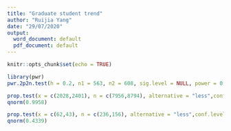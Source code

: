 ```yaml
---
title: "Graduate student trend"
author: "Ruijia Yang"
date: "29/07/2020"
output:
  word_document: default
  pdf_document: default
---
```


```r
knitr::opts_chunk$set(echo = TRUE)
```

```r
library(pwr)
pwr.2p2n.test(h = 0.2, n1 = 563, n2 = 608, sig.level = NULL, power = 0.8)
```


```r
prop.test(x = c(2028,2401), n = c(7956,8794), alternative = "less",conf.level = 0.99)
qnorm(0.9958)
```

```r
prop.test(x = c(62,43), n = c(236,156), alternative = "less",conf.level = 0.99)
qnorm(0.4339)
```


